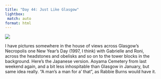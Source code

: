 ```yaml
---
title: "Day 44: Just Like Glasgow"
lightbox:
 match: auto
format: html
---
```


![](../images/20120602155530_dsc01975.jpg){group="all-the-pictures"}

I have pictures somewhere in the house of views across Glasgow's Necropolis one New Year's Day (1997, I think) with Gabrielle and Roni, across the headstones and obelisks and so on to the tower blocks in the background. Here's the Japanese version. Aoyama Cemetery from last weekend again, and a bit less inhospitable than Glasgow in January, but same idea really. "A man's a man for a' that", as Rabbie Burns would have it.
